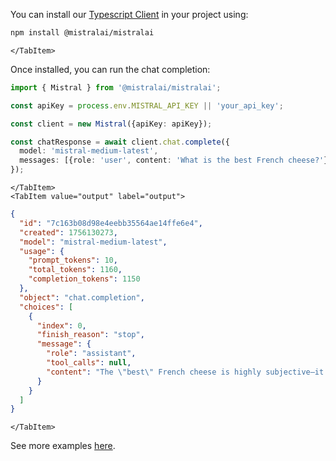 
You can install our [Typescript Client](https://github.com/mistralai/client-ts) in your project using:

<Tabs groupId="code">
    <TabItem value="typescript" label="Bash" default>

```bash
npm install @mistralai/mistralai
```

    </TabItem>
</Tabs>

Once installed, you can run the chat completion:

<Tabs groupId="code">
    <TabItem value="typescript" label="typescript" default>

```typescript
import { Mistral } from '@mistralai/mistralai';

const apiKey = process.env.MISTRAL_API_KEY || 'your_api_key';

const client = new Mistral({apiKey: apiKey});

const chatResponse = await client.chat.complete({
  model: 'mistral-medium-latest',
  messages: [{role: 'user', content: 'What is the best French cheese?'}],
});
```

    </TabItem>
    <TabItem value="output" label="output">

```json
{
  "id": "7c163b08d98e4eebb35564ae14ffe6e4",
  "created": 1756130273,
  "model": "mistral-medium-latest",
  "usage": {
    "prompt_tokens": 10,
    "total_tokens": 1160,
    "completion_tokens": 1150
  },
  "object": "chat.completion",
  "choices": [
    {
      "index": 0,
      "finish_reason": "stop",
      "message": {
        "role": "assistant",
        "tool_calls": null,
        "content": "The \"best\" French cheese is highly subjective—it depends on personal taste, texture preferences, and how you plan to enjoy it (on a cheese board, melted, in cooking, etc.). However, here are some of the most **iconic, beloved, and award-winning French cheeses**, each celebrated for its unique qualities:\n\n### **Top Contenders for \"Best\" French Cheese**\n1. **Comté** (AOP)\n   - **Why?** A versatile, nutty, and complex **alpine cheese** aged 4 months to 3+ years. Younger Comté is mild and buttery; aged versions develop crystalline crunch and deep caramelized flavors.\n   - **Best for:** Cheese boards, fondue, grilled cheese, or eating plain.\n   - **Fun fact:** Made in the Jura Mountains, each wheel is unique based on the terroir and aging.\n\n2. **Roquefort** (AOP)\n   - **Why?** The **king of blue cheeses**, made from sheep’s milk and aged in natural caves. Creamy, tangy, and intensely flavorful with a sharp, salty bite.\n   - **Best for:** Spread on bread with honey or pears, in salads, or sauces.\n   - **Fun fact:** One of the oldest cheeses in France (mentioned by Pliny the Elder in 79 AD).\n\n3. **Camembert de Normandie** (AOP)\n   - **Why?** The **quintessential French cheese**—creamy, earthy, and slightly mushroomy when ripe. Invented in 1791 by Marie Harel.\n   - **Best for:** Baked (Camembert en croûte), with crusty bread, or apples.\n   - **Pro tip:** Eat it at room temperature when the center is soft but not runny.\n\n4. **Époisses de Bourgogne** (AOP)\n   - **Why?** A **pungent, washed-rind cheese** with a velvety texture and bold, barnyardy flavor. Napoleon reportedly loved it.\n   - **Best for:** Spreading on bread or pairing with Burgundy wine.\n   - **Warning:** So strong it’s banned on French public transport!\n\n5. **Reblochon** (AOP)\n   - **Why?** The **star of tartiflette**—creamy, nutty, and slightly smoky. Made in the Alps with raw cow’s milk.\n   - **Best for:** Melting in tartiflette, raclette, or on potatoes.\n\n6. **Brie de Meaux** (AOP)\n   - **Why?** The **\"King of Cheeses\"** (as declared at the 1815 Congress of Vienna). Rich, buttery, and mushroomy with a soft rind.\n   - **Best for:** Pairing with Champagne or fruit (grapes, figs).\n\n7. **Munster (Munster-Géromé)** (AOP)\n   - **Why?** A **stinky, washed-rind cheese** from Alsace with a creamy, tangy interior. Often served with cumin.\n   - **Best for:** Melting in tarts or eating with beer.\n\n8. **Beaufort** (AOP)\n   - **Why?** A **firm, nutty alpine cheese** similar to Gruyère but richer. Aged versions are caramelized and complex.\n   - **Best for:** Fondue, gratins, or shaving over salads.\n\n9. **Pélardon** (AOP)\n   - **Why?** A **small, tangy goat cheese** from the Cévennes or Provence. Comes in fresh (soft) or aged (firm, peppery) varieties.\n   - **Best for:** Salads, tartines, or grilled with herbs.\n\n10. **Bleu d’Auvergne** (AOP)\n   - **Why?** A **creamy, spicy blue cheese** with a sharper taste than Roquefort but less crumbly.\n   - **Best for:** Dressings, burgers, or cheese plates with walnuts.\n\n### **How to Choose?**\n- **Mild & creamy?** → Brie de Meaux, Camembert, Saint-André.\n- **Bold & stinky?** → Époisses, Munster, Pont-l’Évêque.\n- **Nutty & firm?** → Comté, Beaufort, Cantal.\n- **Blue cheese lover?** → Roquefort, Bleu d’Auvergne.\n- **Goat cheese fan?** → Crottin de Chavignol, Pélardon, Valençay.\n\n### **Pro Tips for Enjoying French Cheese**\n- **Serve at room temperature** (take it out of the fridge 1–2 hours before eating).\n- **Pair with wine**: Brie + Champagne, Roquefort + Sauternes, Comté + Jura wine.\n- **Avoid plastic wrap**—store in cheese paper or a breathable container.\n- **Visit a *fromagerie*** in France for expert recommendations!\n\n### **Final Verdict**\nIf forced to pick **one \"best\"**, **Comté** (aged 24+ months) and **Roquefort** are often crowned for their depth and versatility. But the true joy of French cheese is in the **diversity**—so try them all!\n\n**What’s your favorite?** 😊🧀"
      }
    }
  ]
}
```

    </TabItem>
</Tabs>

See more examples [here](https://github.com/mistralai/client-js/tree/main/examples).
